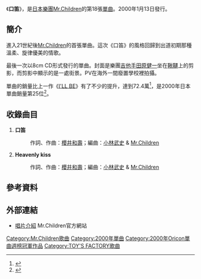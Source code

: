 {{Infobox Single
| Name           = 口笛
| Artist         = [[Mr.Children|Mr.Children]]
| Album          = [[Q_(專輯)|Q]]
| A-side         =
| B-side         =
| Released       = 2000年1月13日
| Format         = [[單曲|單曲CD]]
| Recorded       =
| Genre          = [[J-POP|J-POP]]
| Length         = 11分43秒
| Label          = [[TOY'S_FACTORY|TOY'S FACTORY]]
| Writer         = [[櫻井和壽|櫻井和壽]]
| Producer       = [[小林武史|小林武史]]
| Certification  = 三白金（[[日本唱片協會|日本唱片協會]]）
| Chart position = * 週間最高排行第1位（[[Oricon|Oricon]]）
* 2000年度年間排行第25位（[[Oricon|Oricon]]）
| Last single    = [[I'LL_BE_(Mr.Children單曲)|I'LL BE]]<br />（1999年）
| This single    = '''口笛'''<br />（2000年）
| Next single    = [[NOT_FOUND_(單曲)|NOT FOUND]]<br />（2000年）
}}
《'''口笛'''》，是[[日本|日本]][[樂團|樂團]][[Mr.Children|Mr.Children]]的第18張[[單曲|單曲]]。2000年1月13日發行。

==簡介==
進入21世紀後[[Mr.Children|Mr.Children]]的首張單曲。這次《口笛》的風格回歸到出道初期那種溫柔、旋律優美的情歌。

最後一次以8cm CD形式發行的單曲。封面是樂團[[吉他手|吉他手]][[田原健一|田原健一]]坐在[[鞦韆|鞦韆]]上的剪影，而剪影中顯示的是一處街景。PV在海外一間廢置學校裡拍攝。

單曲的銷量比上一作《[[I'LL_BE_(Mr.Children單曲)|I'LL BE]]》有了不少的提升，達到72.4萬<ref>{{Cite web |url=http://www.oricon.co.jp/news/music/21151/ |script-title=ja:Mr.Children、待望のニューシングル「箒星」リリース決定！ |accessdate=2010-08-08 |archive-date=2009-10-11 |archive-url=https://web.archive.org/web/20091011064955/http://www.oricon.co.jp/news/music/21151/ |dead-url=no }}</ref>，是2000年日本單曲銷量第25位<ref>{{Cite web |url=http://www.musictvprogram.com/corner-ranking-2000.html |script-title=ja:2000年間シングルランキング TOP100 |access-date=2010-08-08 |archive-url=https://web.archive.org/web/20120304183127/http://www.musictvprogram.com/corner-ranking-2000.html |archive-date=2012-03-04 |dead-url=yes }}</ref>。

==收錄曲目==
# '''口笛'''
#:作詞、作曲：[[櫻井和壽|櫻井和壽]]；編曲：[[小林武史|小林武史]] & [[Mr.Children|Mr.Children]]
# '''Heavenly kiss'''
#:作詞、作曲：[[櫻井和壽|櫻井和壽]]；編曲：[[小林武史|小林武史]] & [[Mr.Children|Mr.Children]]

==參考資料==
{{reflist}}

==外部連結==
*[http://www.mrchildren.jp/disco/single/single18.html 唱片介紹]{{Wayback|url=http://www.mrchildren.jp/disco/single/single18.html |date=20110326124752 }} Mr.Children官方網站

{{Mr.Children}}
{{Oricon單曲週榜冠軍 (2000年)|2000年1月24日}}

{{DEFAULTSORT:Kuchibue}}
[[Category:Mr.Children歌曲|Category:Mr.Children歌曲]]
[[Category:2000年單曲|Category:2000年單曲]]
[[Category:2000年Oricon單曲週榜冠軍作品|Category:2000年Oricon單曲週榜冠軍作品]]
[[Category:TOY'S_FACTORY歌曲|Category:TOY'S FACTORY歌曲]]